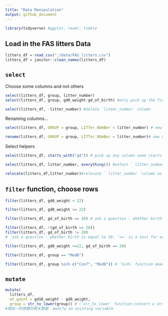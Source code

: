 ```yaml
---
title: "Data Manipulation"
output: github_document
---
```


```r
library(tidyverse) #ggplot, readr, tibble
```

## Load in the FAS litters Data

```r
litters_df = read_csv("./data/FAS_litters.csv")
litters_df = janitor::clean_names(litters_df)
```

## `select`
Choose some columns and not others
```r
select(litters_df, group, litter_number)
select(litters_df, group, gd0_weight:gd_of_birth) #only pick up the first and 3-5th columns in the LITTER dataset
```

```r
select(litters_df, -litter_number) #delete `liteer_number` column
```

Renaming columns...
```r
select(litters_df, GROUP = group, LITTer_NUmBer = litter_number) # new name = previous name
```

```r
rename(litters_df, GROUP = group, LITTer_NUmBer = litter_number)# new name = previous name
```


Select helpers

```r
select(litters_df, starts_with("gd")) # pick up any column name starts with "gd", example "gdxxxx"
```

```r
select(litters_df, litter_number, everything()) #select ` litter_number `column as the first column, and keep anything else
```

```r
relocate(litters_df,litter_number)#relocate ` litter_number `column as the first column
```


## `filter` function, choose rows

```r
filter(litters_df, gd0_weight < 22)
```

```r
filter(litters_df, gd0_weight >= 22)
```

```r
filter(litters_df, gd_of_birth == 20) # ask a question : whether birth is equal to 20. `==` is a test for equality. pick up all rows that answer is true
```

```r
filter(litters_df, !(gd_of_birth == 20))
filter(litters_df, gd_of_birth != 20)
#  ask a question : whether birth is equal to 20. `==` is a test for equality. pick up all rows that answer is false
```

```r
filter(litters_df, gd0_weight >=22, gd_of_birth == 20)
```

```r
filter(litters_df, group == "Mod8")
```

```r
filter(litters_df, group %in% c("Con7", "Mod8")) # `%in%` function means: where the group is in either of these two options
```


## `mutate`

```r
mutate(
  litters_df, 
  wt_gaint = gd18_weight - gd0_weight,
  group = str_to_lower(group)) #（`str_to_lower` function:convert a string into lowercase)
#增加一列想要的相关数据 ,modify an existing variable
```



